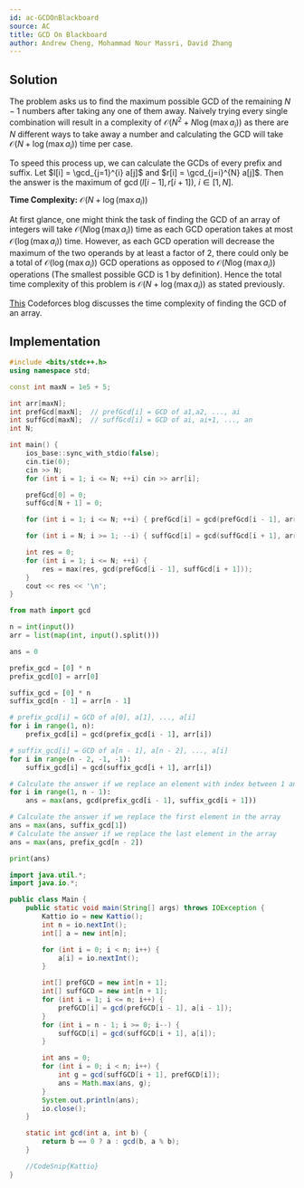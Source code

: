 ```yaml
---
id: ac-GCDOnBlackboard
source: AC
title: GCD On Blackboard
author: Andrew Cheng, Mohammad Nour Massri, David Zhang
---
```


## Solution
The problem asks us to find the maximum possible GCD of the remaining $N-1$ numbers
after taking any one of them away. Naively trying every single combination will result in a
complexity of $\mathcal{O}(N^2 + N \log(\max a_i))$ as there are $N$ different ways to take away a number and calculating
the GCD will take $\mathcal{O}(N+\log(\max a_i))$ time per case. 

To speed this process up, we can calculate the GCDs of every prefix and suffix. Let $l[i] = \gcd_{j=1}^{i} a[j]$ and $r[i] = \gcd_{j=i}^{N} a[j]$.
Then the answer is the maximum of $\gcd(l[i-1],r[i+1]),$ $i \in [1,N]$. 

**Time Complexity:**
$\mathcal{O}(N+\log(\max a_i))$

<Spoiler title="Time Complexity Proof">

At first glance, one might think the task of finding the GCD of an array of integers will take $\mathcal{O}(N\log(\max a_i))$ time
as each GCD operation takes at most $\mathcal{O}(\log(\max a_i))$ time. However, as each GCD operation will decrease the maximum of the two operands
by at least a factor of 2, there could only be a total of $\mathcal{O}(\log (\max a_i))$ GCD operations
as opposed to $\mathcal{O}(N \log(\max a_i))$ operations (The smallest possible GCD is 1 by definition). Hence the total time complexity of this problem is $\mathcal{O}(N+\log(\max a_i))$
as stated previously.

<Optional>

[This](https://codeforces.com/blog/entry/92720?#comment-814416) Codeforces blog discusses the time complexity of finding the GCD of an array.

</Optional>

</Spoiler>

## Implementation

<LanguageSection>
<CPPSection>

```cpp
#include <bits/stdc++.h>
using namespace std;

const int maxN = 1e5 + 5;

int arr[maxN];
int prefGcd[maxN];  // prefGcd[i] = GCD of a1,a2, ..., ai
int suffGcd[maxN];  // suffGcd[i] = GCD of ai, ai+1, ..., an
int N;

int main() {
	ios_base::sync_with_stdio(false);
	cin.tie(0);
	cin >> N;
	for (int i = 1; i <= N; ++i) cin >> arr[i];

	prefGcd[0] = 0;
	suffGcd[N + 1] = 0;

	for (int i = 1; i <= N; ++i) { prefGcd[i] = gcd(prefGcd[i - 1], arr[i]); }

	for (int i = N; i >= 1; --i) { suffGcd[i] = gcd(suffGcd[i + 1], arr[i]); }

	int res = 0;
	for (int i = 1; i <= N; ++i) {
		res = max(res, gcd(prefGcd[i - 1], suffGcd[i + 1]));
	}
	cout << res << '\n';
}
```
</CPPSection>
<PySection>

```py
from math import gcd

n = int(input())
arr = list(map(int, input().split()))

ans = 0

prefix_gcd = [0] * n
prefix_gcd[0] = arr[0]

suffix_gcd = [0] * n
suffix_gcd[n - 1] = arr[n - 1]

# prefix_gcd[i] = GCD of a[0], a[1], ..., a[i]
for i in range(1, n):
	prefix_gcd[i] = gcd(prefix_gcd[i - 1], arr[i])

# suffix_gcd[i] = GCD of a[n - 1], a[n - 2], ..., a[i]
for i in range(n - 2, -1, -1):
	suffix_gcd[i] = gcd(suffix_gcd[i + 1], arr[i])

# Calculate the answer if we replace an element with index between 1 and n - 2
for i in range(1, n - 1):
	ans = max(ans, gcd(prefix_gcd[i - 1], suffix_gcd[i + 1]))

# Calculate the answer if we replace the first element in the array
ans = max(ans, suffix_gcd[1])
# Calculate the answer if we replace the last element in the array
ans = max(ans, prefix_gcd[n - 2])

print(ans)
```
</PySection>
<JavaSection>
	
```java
import java.util.*;
import java.io.*;

public class Main {
	public static void main(String[] args) throws IOException {
		Kattio io = new Kattio();
		int n = io.nextInt();
		int[] a = new int[n];

		for (int i = 0; i < n; i++) {
			a[i] = io.nextInt();
		}

		int[] prefGCD = new int[n + 1];
		int[] suffGCD = new int[n + 1];
		for (int i = 1; i <= n; i++) {
			prefGCD[i] = gcd(prefGCD[i - 1], a[i - 1]);
		}
		for (int i = n - 1; i >= 0; i--) {
			suffGCD[i] = gcd(suffGCD[i + 1], a[i]);
		}

		int ans = 0;
		for (int i = 0; i < n; i++) {
			int g = gcd(suffGCD[i + 1], prefGCD[i]);
			ans = Math.max(ans, g);
		}
		System.out.println(ans);
		io.close();
	}

	static int gcd(int a, int b) {
		return b == 0 ? a : gcd(b, a % b);
	}

	//CodeSnip{Kattio}
}
```
</JavaSection>
</LanguageSection>
